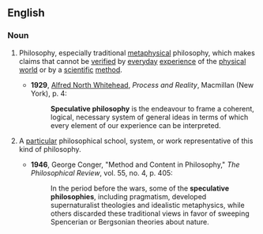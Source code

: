 ==English==

===Noun===
{{en-noun|head=[[speculative]] [[philosophy]]|speculative philosophies|-}}

# {{uncountable}} Philosophy, especially traditional [[metaphysical]] philosophy, which makes claims that cannot be [[verify|verified]] by [[everyday]] [[experience]] of the [[physical]] [[world]] or by a [[scientific]] [[method]].
#*'''1929''', [[w:Alfred_North_Whitehead|Alfred North Whitehead]], ''Process and Reality'', Macmillan (New York), p. 4:
#*:'''Speculative philosophy''' is the endeavour to frame a coherent, logical, necessary system of general ideas in terms of which every element of our experience can be interpreted.
# {{countable}} A [[particular]] philosophical school, system, or work representative of this kind of philosophy.
#*'''1946''', George Conger, "Method and Content in Philosophy," ''The Philosophical Review'', vol. 55, no. 4, p. 405:
#*:In the period before the wars, some of the '''speculative philosophies''', including pragmatism, developed supernaturalist theologies and idealistic metaphysics, while others discarded these traditional views in favor of sweeping Spencerian or Bergsonian theories about nature.